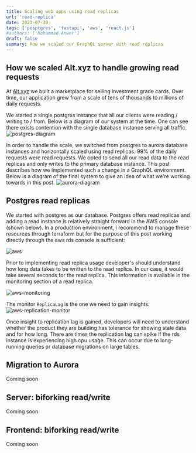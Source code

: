 ```yaml
---
title: Scaling web apps using read replicas
url: 'read-replica'
date: 2023-07-30
tags: ['posptgres', 'fastapi', 'aws', 'react.js']
#authors: ['Mohammad Anwer']
draft: false
summary: How we scaled our GraphQL server with read replicas
---
```









<TOCInline toc={props.toc} exclude="Overview" toHeading={2} />

## How we scaled Alt.xyz to handle growing read requests

At [Alt.xyz](https://app.alt.xyz/browse) we built a marketplace for selling investment 
grade cards. Over time, our application grew from a scale of tens of thousands to millions of daily requests.

We started a single postgres instance that all our clients were reading / writing to / from. Below is a diagram of
our system at the time. One can see there exists contention with the single database instance serving all traffic.
![postgres-diagram](/static/images/postgres-system-diagram.png)

In order to handle the scale, we switched from postgres to aurora
database instances and horizontally scaled using read replicas. 99% of the daily requests were read requests.
We opted to send all our read data to the read replicas and only writes to the primary database instance.
This post describes how we implemented such a change in a GraphQL environment. Below is a diagram of the final system
to give an idea of what we're working towards in this post.
![aurora-diagram](/static/images/aurora-system-diagram.png)

## Postgres read replicas
We started with postgres as our database. Postgres offers read replicas and adding a read instance is relatively 
straight forward in the AWS console (shown below). In a production environment, I recommend to manage these resources
through terraform but for the purpose of this post working directly through the aws rds console is sufficient:

![aws](/static/images/postgres-read-replica.png)

Prior to implementing read replica usage developer's should understand how long data takes to be written to the read
replica. In our case, it would take several seconds for the read replica. This information is available in the monitoring
section of a read replica.

![aws-monitoring](/static/images/postgres-replication-lag.png)

The monitor `ReplicaLag` is the one we need to gain insights:
![aws-replication-monitor](/static/images/postgres-replication-monitor.png)

Once insight to replication lag is gained, developers will need to understand whether the product they are building
has tolerance for showing stale data and for how long. There are times the replication lag can spike if the rds instance
is experiencing high cpu usage. This can occur due to long-running queries or database migrations on large tables.

## Migration to Aurora
Coming soon

## Server: biforking read/write
Coming soon

## Frontend: biforking read/write
Coming soon
